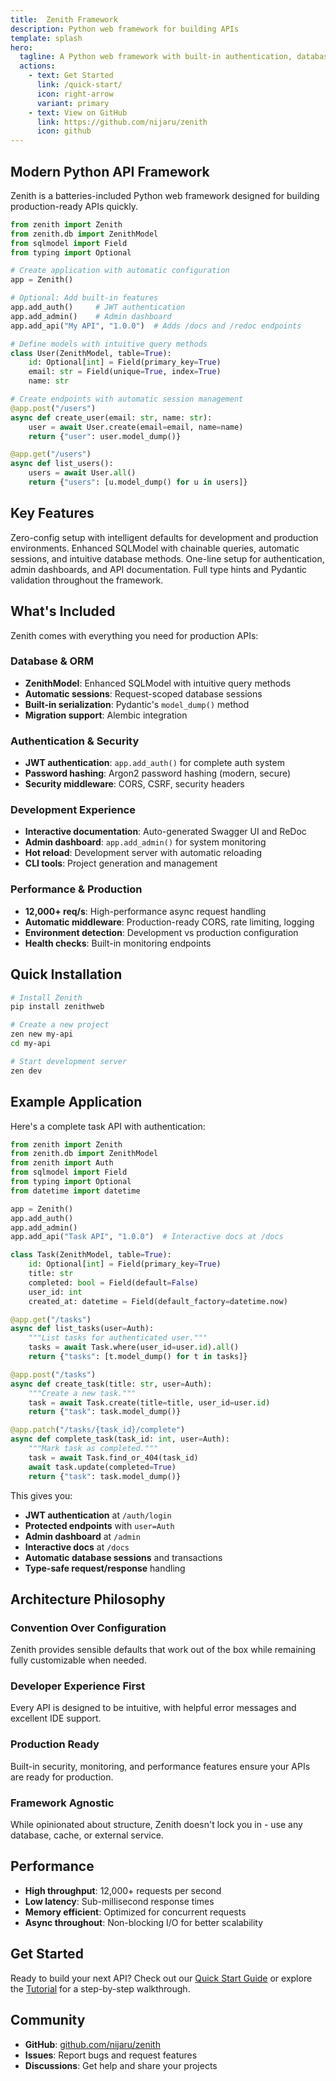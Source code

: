 ```yaml
---
title:  Zenith Framework
description: Python web framework for building APIs
template: splash
hero:
  tagline: A Python web framework with built-in authentication, database models, and API documentation
  actions:
    - text: Get Started
      link: /quick-start/
      icon: right-arrow
      variant: primary
    - text: View on GitHub
      link: https://github.com/nijaru/zenith
      icon: github
---
```


## Modern Python API Framework

Zenith is a batteries-included Python web framework designed for building production-ready APIs quickly.

```python
from zenith import Zenith
from zenith.db import ZenithModel
from sqlmodel import Field
from typing import Optional

# Create application with automatic configuration
app = Zenith()

# Optional: Add built-in features
app.add_auth()     # JWT authentication
app.add_admin()    # Admin dashboard
app.add_api("My API", "1.0.0")  # Adds /docs and /redoc endpoints

# Define models with intuitive query methods
class User(ZenithModel, table=True):
    id: Optional[int] = Field(primary_key=True)
    email: str = Field(unique=True, index=True)
    name: str

# Create endpoints with automatic session management
@app.post("/users")
async def create_user(email: str, name: str):
    user = await User.create(email=email, name=name)
    return {"user": user.model_dump()}

@app.get("/users")
async def list_users():
    users = await User.all()
    return {"users": [u.model_dump() for u in users]}
```

## Key Features

<CardGrid>
	<Card title="Automatic Configuration" icon="puzzle">
		Zero-config setup with intelligent defaults for development and production environments.
	</Card>
	<Card title="ZenithModel" icon="database">
		Enhanced SQLModel with chainable queries, automatic sessions, and intuitive database methods.
	</Card>
	<Card title="Built-in Features" icon="rocket">
		One-line setup for authentication, admin dashboards, and API documentation.
	</Card>
	<Card title="Type Safety" icon="shield">
		Full type hints and Pydantic validation throughout the framework.
	</Card>
</CardGrid>

## What's Included

Zenith comes with everything you need for production APIs:

### Database & ORM
- **ZenithModel**: Enhanced SQLModel with intuitive query methods
- **Automatic sessions**: Request-scoped database sessions
- **Built-in serialization**: Pydantic's `model_dump()` method
- **Migration support**: Alembic integration

### Authentication & Security
- **JWT authentication**: `app.add_auth()` for complete auth system
- **Password hashing**: Argon2 password hashing (modern, secure)
- **Security middleware**: CORS, CSRF, security headers

### Development Experience
- **Interactive documentation**: Auto-generated Swagger UI and ReDoc
- **Admin dashboard**: `app.add_admin()` for system monitoring
- **Hot reload**: Development server with automatic reloading
- **CLI tools**: Project generation and management

### Performance & Production
- **12,000+ req/s**: High-performance async request handling
- **Automatic middleware**: Production-ready CORS, rate limiting, logging
- **Environment detection**: Development vs production configuration
- **Health checks**: Built-in monitoring endpoints

## Quick Installation

```bash
# Install Zenith
pip install zenithweb

# Create a new project
zen new my-api
cd my-api

# Start development server
zen dev
```

## Example Application

Here's a complete task API with authentication:

```python
from zenith import Zenith
from zenith.db import ZenithModel
from zenith import Auth
from sqlmodel import Field
from typing import Optional
from datetime import datetime

app = Zenith()
app.add_auth()
app.add_admin()
app.add_api("Task API", "1.0.0")  # Interactive docs at /docs

class Task(ZenithModel, table=True):
    id: Optional[int] = Field(primary_key=True)
    title: str
    completed: bool = Field(default=False)
    user_id: int
    created_at: datetime = Field(default_factory=datetime.now)

@app.get("/tasks")
async def list_tasks(user=Auth):
    """List tasks for authenticated user."""
    tasks = await Task.where(user_id=user.id).all()
    return {"tasks": [t.model_dump() for t in tasks]}

@app.post("/tasks")
async def create_task(title: str, user=Auth):
    """Create a new task."""
    task = await Task.create(title=title, user_id=user.id)
    return {"task": task.model_dump()}

@app.patch("/tasks/{task_id}/complete")
async def complete_task(task_id: int, user=Auth):
    """Mark task as completed."""
    task = await Task.find_or_404(task_id)
    await task.update(completed=True)
    return {"task": task.model_dump()}
```

This gives you:
- **JWT authentication** at `/auth/login`
- **Protected endpoints** with `user=Auth`
- **Admin dashboard** at `/admin`
- **Interactive docs** at `/docs`
- **Automatic database sessions** and transactions
- **Type-safe request/response** handling

## Architecture Philosophy

### Convention Over Configuration
Zenith provides sensible defaults that work out of the box while remaining fully customizable when needed.

### Developer Experience First
Every API is designed to be intuitive, with helpful error messages and excellent IDE support.

### Production Ready
Built-in security, monitoring, and performance features ensure your APIs are ready for production.

### Framework Agnostic
While opinionated about structure, Zenith doesn't lock you in - use any database, cache, or external service.

## Performance

- **High throughput**: 12,000+ requests per second
- **Low latency**: Sub-millisecond response times
- **Memory efficient**: Optimized for concurrent requests
- **Async throughout**: Non-blocking I/O for better scalability

## Get Started

Ready to build your next API? Check out our [Quick Start Guide](/quick-start) or explore the [Tutorial](/tutorial/01-getting-started) for a step-by-step walkthrough.

## Community

- **GitHub**: [github.com/nijaru/zenith](https://github.com/nijaru/zenith)
- **Issues**: Report bugs and request features
- **Discussions**: Get help and share your projects